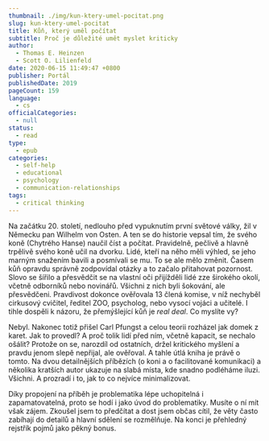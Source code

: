 ```yaml
---
thumbnail: ./img/kun-ktery-umel-pocitat.png
slug: kun-ktery-umel-pocitat
title: Kůň, který uměl počítat
subtitle: Proč je důležité umět myslet kriticky
author:
  - Thomas E. Heinzen
  - Scott O. Lilienfeld
date: 2020-06-15 11:49:47 +0800
publisher: Portál
publishedDate: 2019
pageCount: 159
language:
  - cs
officialCategories:
  - null
status:
  - read
type:
  - epub
categories:
  - self-help
  - educational
  - psychology
  - communication-relationships
tags:
  - critical thinking
---
```


Na začátku 20. století, nedlouho před vypuknutím první světové války, žil v Německu pan Wilhelm von Osten. A ten se do historie vepsal tím, že svého koně (Chytrého Hanse) naučil číst a počítat. Pravidelně, pečlivě a hlavně trpělivě svého koně učil na dvorku. Lidé, kteří na něho měli výhled, se jeho marným snažením bavili a posmívali se mu. To se ale mělo změnit. Časem kůň opravdu správně zodpovídal otázky a to začalo přitahovat pozornost. Slovo se šířilo a přesvědčit se na vlastní oči přijížděli lidé zze širokého okolí, včetně odborníků nebo novinářů. Všichni z nich byli šokování, ale přesvědčeni. Pravdivost dokonce ověřovala 13 člená komise, v níž nechyběl cirkusový cvičitel, ředitel ZOO, psycholog, nebo vysocí vojáci a učitelé. I tihle dospěli k názoru, že přemýšlející kůň je _real deal_. Co myslíte vy?

Nebyl. Nakonec totiž přišel Carl Pfungst a celou teorii rozházel jak domek z karet. Jak to provedl? A proč tolik lidí před ním, včetně kapacit, se nechalo ošálit? Protože on se, narozdíl od ostatních, držel kritického myšlení a pravdu jenom slepě nepřijal, ale ověřoval. A tahle útlá kniha je právě o tomto. Na dvou detailnějších příbězích (o koni a o facilitované komunikaci) a několika kratších autor ukazuje na slabá místa, kde snadno podléháme iluzi. Všichni. A prozradí i to, jak to co nejvíce minimalizovat.

Díky propojení na příběh je problematika lépe uchopitelná i zapamatovatelná, proto se hodí i jako úvod do problematiky. Musíte o ní mít však zájem. Zkoušel jsem to předčítat a dost jsem občas cítil, že věty často zabíhají do detailů a hlavní sdělení se rozmělňuje. Na konci je přehledný rejstřík pojmů jako pěkný bonus.

